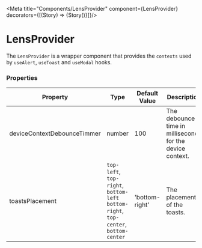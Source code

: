
<Meta title="Components/LensProvider" component={LensProvider}  decorators={[(Story) => <LensProvider>{Story()}</LensProvider>]}/>


# LensProvider

The `LensProvider` is a wrapper component that provides the `contexts` used by `useAlert`, `useToast` and `useModal` hooks.

### Properties

|Property|Type|Default Value|Description|Required|
|---|---|---|---|---|
|deviceContextDebounceTimmer|number|100|The debounce time in milliseconds for the device context.|No|
|toastsPlacement|`top-left`, `top-right`, `bottom-left`<br/>`bottom-right`, `top-center`, `bottom-center`|'bottom-right'|The placement of the toasts.|No|
